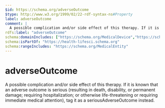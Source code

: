 ```yaml
---
$id: https://schema.org/adverseOutcome
$type: http://www.w3.org/1999/02/22-rdf-syntax-ns#Property
label: adverseOutcome
comment: |
  A possible complication and/or side effect of this therapy. If it is known that an adverse outcome is serious (resulting in death, disability, or permanent damage; requiring hospitalization; or otherwise life-threatening or requiring immediate medical attention), tag it as a seriousAdverseOutcome instead.
rdfs:label: "adverseOutcome"
schema:domainIncludes: ["https://schema.org/MedicalDevice","https://schema.org/TherapeuticProcedure"]
schema:isPartOf: "https://health-lifesci.schema.org"
schema:rangeIncludes: "https://schema.org/MedicalEntity"
---
```


# adverseOutcome

A possible complication and/or side effect of this therapy. If it is known that an adverse outcome is serious (resulting in death, disability, or permanent damage; requiring hospitalization; or otherwise life-threatening or requiring immediate medical attention), tag it as a seriousAdverseOutcome instead.

